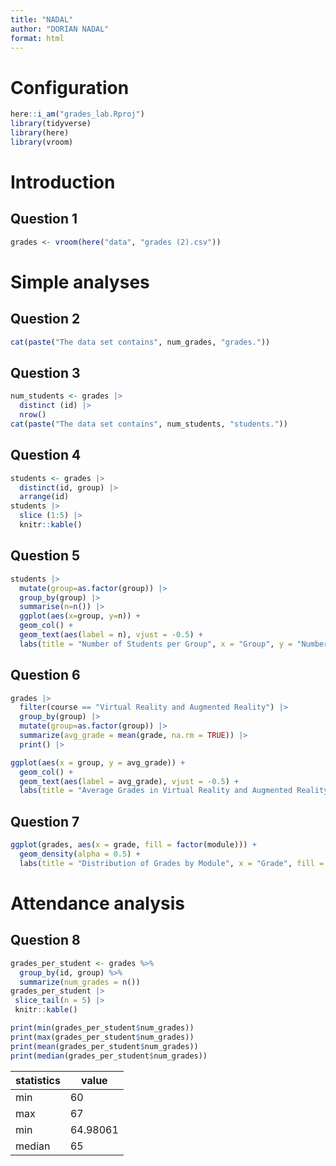 ```yaml
---
title: "NADAL"
author: "DORIAN NADAL"
format: html
---
```


# Configuration 

```r
here::i_am("grades_lab.Rproj")
library(tidyverse)
library(here)
library(vroom)
```
# Introduction

## Question 1

```r
grades <- vroom(here("data", "grades (2).csv"))
```

# Simple analyses

## Question 2

```r
cat(paste("The data set contains", num_grades, "grades."))
```

## Question 3

```r
num_students <- grades |>
  distinct (id) |>
  nrow()
cat(paste("The data set contains", num_students, "students."))
```
## Question 4

```r
students <- grades |>
  distinct(id, group) |>
  arrange(id)
students |>
  slice (1:5) |>
  knitr::kable()
```

## Question 5

```r
students |>
  mutate(group=as.factor(group)) |>
  group_by(group) |>
  summarise(n=n()) |>
  ggplot(aes(x=group, y=n)) +
  geom_col() +
  geom_text(aes(label = n), vjust = -0.5) +
  labs(title = "Number of Students per Group", x = "Group", y = "Number of Students")
```



## Question 6

```r
grades |> 
  filter(course == "Virtual Reality and Augmented Reality") |> 
  group_by(group) |> 
  mutate(group=as.factor(group)) |>
  summarize(avg_grade = mean(grade, na.rm = TRUE)) |>
  print() |>

ggplot(aes(x = group, y = avg_grade)) +
  geom_col() +
  geom_text(aes(label = avg_grade), vjust = -0.5) +
  labs(title = "Average Grades in Virtual Reality and Augmented Reality by Group", x = "Group", y = "Average Grade")
```

## Question 7

```r
ggplot(grades, aes(x = grade, fill = factor(module))) +
  geom_density(alpha = 0.5) +
  labs(title = "Distribution of Grades by Module", x = "Grade", fill = "Module")
```

# Attendance analysis

## Question 8

```r
grades_per_student <- grades %>% 
  group_by(id, group) %>% 
  summarize(num_grades = n())
grades_per_student |>
 slice_tail(n = 5) |>
 knitr::kable()

```
```r
print(min(grades_per_student$num_grades))
print(max(grades_per_student$num_grades))
print(mean(grades_per_student$num_grades))
print(median(grades_per_student$num_grades))
```

| statistics      | value       |
|-----------------|-------------|
| min             | 60          |
| max             | 67          |
| min             | 64.98061    |
| median          | 65          |





